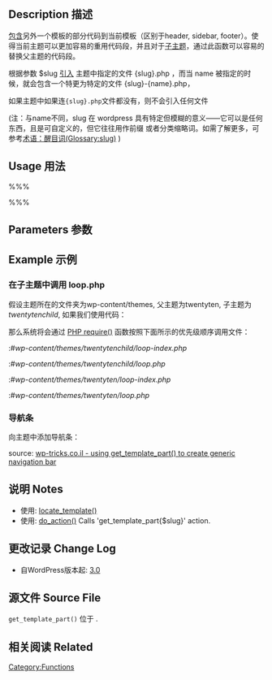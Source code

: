 {{Languages|
{{en|Function Reference/get_template_part}}
{{ja|関数リファレンス/get_template_part}}
{{zh-cn|调用模板部分/get_template_part}}
}}

== Description 描述 ==
[[Include Tags|包含]]另外一个模板的部分代码到当前模板（区别于header, sidebar, footer）。使得当前主题可以更加容易的重用代码段，并且对于[[Child Themes|子主题]]，通过此函数可以容易的替换父主题的代码段。

根据参数 $slug [[Include Tags|引入]] 主题中指定的文件 {slug}.php ，而当 name 被指定的时候，就会包含一个特更为特定的文件 {slug}-{name}.php，

如果主题中如果连<tt>{slug}.php</tt>文件都没有，则不会引入任何文件

(注：与name不同，slug 在 wordpress 具有特定但模糊的意义——它可以是任何东西，且是可自定义的，但它往往用作前缀
或者分类缩略词。如需了解更多，可参考[http://codex.wordpress.org/Glossary#Slug 术语：醒目词(Glossary:slug)] )

== Usage 用法 ==
%%% <?php get_template_part( $slug, $name ); ?> %%%

== Parameters 参数 ==
{{Parameter|$slug|string|The slug name for the generic template.  表示一般性模板的 slug 名}}
{{Parameter|$name|string|The name of the specialized template.  特别的模板的名字|optional}}

== Example 示例  ==

=== 在子主题中调用 loop.php  ===
假设主题所在的文件夹为wp-content/themes, 父主题为twentyten,  子主题为 ''twentytenchild'', 如果我们使用代码：
 <?php get_template_part( 'loop', 'index' ); ?>

那么系统将会通过 [http://www.php.net/manual/en/function.require.php PHP require()] 函数按照下面所示的优先级顺序调用文件：

:#''wp-content/themes/twentytenchild/loop-index.php''
:#''wp-content/themes/twentytenchild/loop.php''
:#''wp-content/themes/twentyten/loop-index.php''
:#''wp-content/themes/twentyten/loop.php''

=== 导航条 ===
向主题中添加导航条：

 <?php get_template_part( 'nav' );           // Navigation bar (nav.php) ?>
 <?php get_template_part( 'nav', '2' );      // Navigation bar #2 (nav-2.php) ?>
 <?php get_template_part( 'nav', 'single' ); // Navigation bar to use in single pages (nav-single.php) ?>

source: [http://www.wp-tricks.co.il/%D7%94%D7%95%D7%A1%D7%A4%D7%AA-%D7%A7%D7%91%D7%A6%D7%99%D7%9D-%D7%92%D7%A0%D7%A8%D7%99%D7%99%D7%9D-%D7%A0%D7%95%D7%A1%D7%A3-%D7%A2%D7%9C-header-footer-%D7%95-sidebar/ wp-tricks.co.il - using get_template_part() to create generic navigation bar]

== 说明 Notes  ==
* 使用: [[Function_Reference/locate_template|locate_template()]]
* 使用: [[Function_Reference/do_action|do_action()]] Calls 'get_template_part{$slug}' action.

==更改记录 Change Log ==
* 自WordPress版本起: [[Version 3.0|3.0]]

==源文件 Source File ==
<tt>get_template_part()</tt> 位于 {{Trac|wp-includes/general-template.php}}.

==相关阅读 Related ==
{{Include Tags}}
{{Tag Footer}}

[[Category:Functions]]
